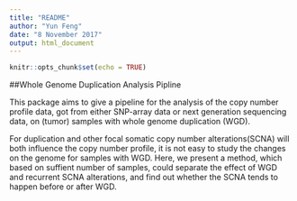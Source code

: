 ---
title: "README"
author: "Yun Feng"
date: "8 November 2017"
output: html_document
---

```{r setup, include=FALSE}
knitr::opts_chunk$set(echo = TRUE)
```

##Whole Genome Duplication Analysis Pipline

This package aims to give a pipeline for the analysis of the copy number profile data, got from either SNP-array data or next generation sequencing data, on (tumor) samples with whole genome duplication (WGD).

For duplication and other focal somatic copy number alterations(SCNA) will both influence the copy number profile, it is not easy to study the changes on the genome for samples with WGD. Here, we present a method, which based on suffient number of samples, could separate the effect of WGD and recurrent SCNA alterations, and find out whether the SCNA tends to happen before or after WGD. 